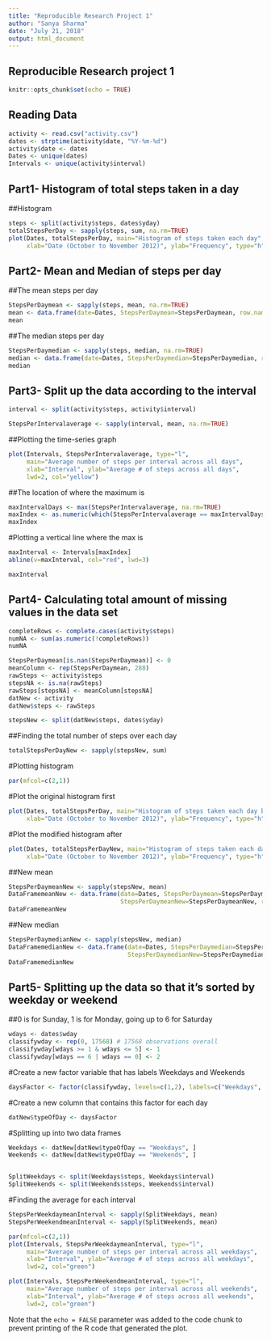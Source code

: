 ---
title: "Reproducible Research Project 1"
author: "Sanya Sharma"
date: "July 21, 2018"
output: html_document
---

## Reproducible Research project 1


```{r setup, include=FALSE}
knitr::opts_chunk$set(echo = TRUE)
```
## Reading Data

```{r simulation, echo=FALSE}

activity <- read.csv("activity.csv")
dates <- strptime(activity$date, "%Y-%m-%d")
activity$date <- dates
Dates <- unique(dates)
Intervals <- unique(activity$interval)
```
## Part1- Histogram of total steps taken in a day

##Histogram
```{r}
steps <- split(activity$steps, dates$yday)
totalStepsPerDay <- sapply(steps, sum, na.rm=TRUE)
plot(Dates, totalStepsPerDay, main="Histogram of steps taken each day", 
     xlab="Date (October to November 2012)", ylab="Frequency", type="h", lwd=4, col="red")

```
## Part2- Mean and Median of steps per day

##The mean steps per day 
```{r}
StepsPerDaymean <- sapply(steps, mean, na.rm=TRUE)
mean <- data.frame(date=Dates, StepsPerDaymean=StepsPerDaymean, row.names=NULL)
mean
```

##The median steps per day 

```{r}
StepsPerDaymedian <- sapply(steps, median, na.rm=TRUE)
median <- data.frame(date=Dates, StepsPerDaymedian=StepsPerDaymedian, row.names=NULL)
median
```
## Part3- Split up the data according to the interval

```{r}

interval <- split(activity$steps, activity$interval)

StepsPerIntervalaverage <- sapply(interval, mean, na.rm=TRUE)
```
##Plotting the time-series graph

```{r}
plot(Intervals, StepsPerIntervalaverage, type="l",
     main="Average number of steps per interval across all days", 
     xlab="Interval", ylab="Average # of steps across all days", 
     lwd=2, col="yellow")
```
##The location of where the maximum is

```{r}
maxIntervalDays <- max(StepsPerIntervalaverage, na.rm=TRUE)
maxIndex <- as.numeric(which(StepsPerIntervalaverage == maxIntervalDays))
maxIndex
```
#Plotting a vertical line where the max is

```{r}
maxInterval <- Intervals[maxIndex]
abline(v=maxInterval, col="red", lwd=3)

maxInterval
```
## Part4- Calculating total amount of missing values in the data set


```{r}
completeRows <- complete.cases(activity$steps)
numNA <- sum(as.numeric(!completeRows))
numNA

StepsPerDaymean[is.nan(StepsPerDaymean)] <- 0
meanColumn <- rep(StepsPerDaymean, 288)
rawSteps <- activity$steps
stepsNA <- is.na(rawSteps)
rawSteps[stepsNA] <- meanColumn[stepsNA]
datNew <- activity
datNew$steps <- rawSteps

stepsNew <- split(datNew$steps, dates$yday)
```
##Finding the total number of steps over each day

```{r}
totalStepsPerDayNew <- sapply(stepsNew, sum)
```
#Plotting histogram 

```{r}
par(mfcol=c(2,1))
```
#Plot the original histogram first

```{r}
plot(Dates, totalStepsPerDay, main="Histogram of steps taken each day before imputing", 
     xlab="Date (October to November 2012)", ylab="Frequency", type="h", lwd=4, col="pink")
```
#Plot the modified histogram after

```{r}
plot(Dates, totalStepsPerDayNew, main="Histogram of steps taken each day after imputing", 
     xlab="Date (October to November 2012)", ylab="Frequency", type="h", lwd=4, col="pink")
```
##New mean

```{r}
StepsPerDaymeanNew <- sapply(stepsNew, mean)
DataFramemeanNew <- data.frame(date=Dates, StepsPerDaymean=StepsPerDaymean, 
                               StepsPerDaymeanNew=StepsPerDaymeanNew, row.names=NULL)
DataFramemeanNew

```
##New median

```{r}
StepsPerDaymedianNew <- sapply(stepsNew, median)
DataFramemedianNew <- data.frame(date=Dates, StepsPerDaymedian=StepsPerDaymedian, 
                                 StepsPerDaymedianNew=StepsPerDaymedianNew, row.names=NULL)
DataFramemedianNew
```


## Part5- Splitting up the data so that it's sorted by weekday or weekend
##0 is for Sunday, 1 is for Monday, going up to 6 for Saturday

```{r}
wdays <- dates$wday
classifywday <- rep(0, 17568) # 17568 observations overall
classifywday[wdays >= 1 & wdays <= 5] <- 1
classifywday[wdays == 6 | wdays == 0] <- 2

```
#Create a new factor variable that has labels Weekdays and Weekends
```{r}
daysFactor <- factor(classifywday, levels=c(1,2), labels=c("Weekdays", "Weekends"))
```
#Create a new column that contains this factor for each day

```{r}
datNew$typeOfDay <- daysFactor
```

#Splitting up into two data frames

```{r}
Weekdays <- datNew[datNew$typeOfDay == "Weekdays", ]
Weekends <- datNew[datNew$typeOfDay == "Weekends", ]


SplitWeekdays <- split(Weekdays$steps, Weekdays$interval)
SplitWeekends <- split(Weekends$steps, Weekends$interval)

```
#Finding the average for each interval

```{r}
StepsPerWeekdaymeanInterval <- sapply(SplitWeekdays, mean)
StepsPerWeekendmeanInterval <- sapply(SplitWeekends, mean)

par(mfcol=c(2,1))
plot(Intervals, StepsPerWeekdaymeanInterval, type="l",
     main="Average number of steps per interval across all weekdays", 
     xlab="Interval", ylab="Average # of steps across all weekdays", 
     lwd=2, col="green")

plot(Intervals, StepsPerWeekendmeanInterval, type="l",
     main="Average number of steps per interval across all weekends", 
     xlab="Interval", ylab="Average # of steps across all weekends", 
     lwd=2, col="green")
```



Note that the `echo = FALSE` parameter was added to the code chunk to prevent printing of the R code that generated the plot.
